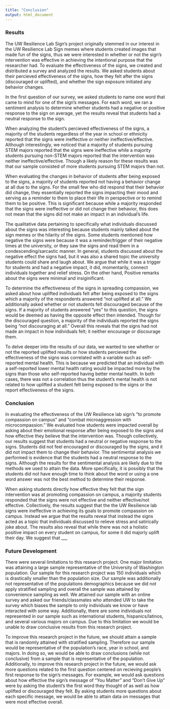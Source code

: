 ```yaml
---
title: "Conclusion"
output: html_document
---
```


### Results

The UW Resilience Lab Sign's project originally stemmed in our interest in the UW Resilience Lab Sign memes where students created images that made fun of the signs, thus we were interested in whether or not the sign's intervention was effective in achieving the intentional purpose that the researcher had. To evaluate the effectiveness of the signs, we created and distributed a survey and analyzed the results. We asked students about their percieved effectiveness of the signs, how they felt after the signs (discouraged or uplifted), and whether the sign exposure initiated any behavior changes. 

In the first question of our survey, we asked students to name one word that came to mind for one of the sign's messages. For each word, we ran a sentiment analysis to determine whether students had a negative or positive response to the sign on average, yet the results reveal that students had a neutral response to the sign. 

When analyzing the student's percieved effectiveness of the signs, a majority of the students regardless of the year in school or ethnicity reported that the signs were ineffective or neither ineffective/effective. Although interestingly, we noticed that a majority of students pursuing STEM majors reported that the signs were ineffective while a majority students pursuing non-STEM majors reported that the intervention was neither ineffective/effective. Though a likely reason for these results was that our sample consisted of more students pursuing STEM majors than not. 

When evaluating the changes in behavior of students after being exposed to the signs, a majority of students reported not having a behavior change at all due to the signs. For the small few who did respond that their behavior did change, they essentially reported the signs impacting their mood and serving as a reminder to them to place their life in perspective or to remind them to be positive. This is significant because while a majority responded that the signs were ineffective or did not change their behavior, this does not mean that the signs did not make an impact in an individual's life. 

The qualitative data pertaining to specifically what individuals discussed about the signs was interesting because students mainly talked about the sign memes or the hilarity of the signs. Some students mentioned how negative the signs were because it was a reminder/trigger of their negative times at the university, or they saw the signs and read them in a condescending/sarcastic manner. In general, students discussed about the negative effect the signs had, but it was also a shared topic the university students could share and laugh about. We argue that while it was a trigger for students and had a negative impact, it did, momentarily, connect individuals together and relief stress. On the other hand, Positive remarks about the signs were minimal and insiginificant.

To determine the effectiveness of the signs in spreading compassion, we asked about how uplifted individuals felt after being exposed to the signs which a majority of the respondents answered "not uplifted at all." We additionally asked whether or not students felt discouraged because of the signs. If a majority of students answered "yes" to this question, the signs would be deemed as having the opposite effect then intended. Though for the discouraged question, a majority of the individuals reported the signs being "not discouraging at all." Overall this reveals that the signs had not made an impact in how individuals felt; it neither encourage or discourage them.

To delve deeper into the results of our data, we wanted to see whether or not the reported uplifted results or how students percieved the effectiveness of the signs was correlated with a variable such as self-reported mental health. This is because we predicted that an individual with a self-reported lower mental health rating would be impacted more by the signs than those who self-reported having better mental health. In both cases, there was not a correlation thus the student's mental health is not related to how uplifted a student felt being exposed to the signs or the report effectiveness of the signs.

### Conclusion

In evaluating the effectiveness of the UW Resilience lab sign's "to promote compassion on campus" and "combat microaggression with microcompassion." We evaluated how students were impacted overall by asking about their emotional response after being exposed to the signs and how effective they believe that the intervention was. Though collectively, our results suggest that students had a neutral or negative response to the signs. Students did not feel encouraged or discouraged by the signs, and it did not impact them to change their behavior. The sentimental analysis we performed is evidence that the students had a neutral response to the signs. Although the results for the sentimental analysis are likely due to the methods we used to attain the data. More specifically, it is possibly that the students did not have enough time to think about the word or using a one word answer was not the best method to determine their response. 

When asking students directly how effective they felt that the sign intervention was at promoting compassion on campus, a majority students responded that the signs were not effective and neither effective/not effective. Collectively, the results suggest that the the UW Resilience lab signs were ineffective in achieving its goals to promote compassion on campus. Instead we argue that the results reveal that instead the signs acted as a topic that individuals discussed to relieve stress and satirically joke about. The results also reveal that while there was not a holistic positive impact on every student on campus, for some it did majorly uplift their day. We suggest that ___

### Future Development
There were several limitations to this research project. One major limitation was attaining a large sample representative of the University of Washington population. Our sample for this research project was 150 individuals which is drastically smaller than the population size. Our sample was additionally not representative of the populations demographics because we did not apply stratified sampling and overall the sample was attained by convenience sampling as well. We attained our sample with an online survey and asked our friends/classmates who attended UW to take the survey which biases the sample to only individuals we know or have interacted with some way. Additionally, there are some individuals not represented in our sample such as international students, hispanics/latinos, and several various majors on campus. Due to this limitation we would be unable to draw conclusive results from this research project.

To improve this research project in the future, we should attain a sample that is randomly attained with stratified sampling. Therefore our sample would be representative of the population's race, year in school, and majors. In doing so, we would be able to draw conclusions (while not conclusive) from a sample that is representative of the population. Additionally, to improve this research project in the future, we would ask more questions related to the first question centered on recieving people's first response to the sign's messages. For example, we would ask questions about how effective the sign's message of "You Matter" and "Don't Give Up" were by asking the student's the first word they thought of as well as how uplifted or discouraged they felt. By asking students more questions about each specific message, we would be able to attain data on messages that were most effective overall. 